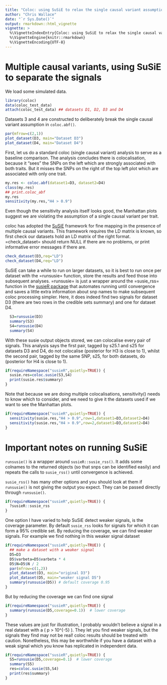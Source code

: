 ```yaml
---
title: "Coloc: using SuSiE to relax the single causal variant assumption"
author: "Chris Wallace"
date: "`r Sys.Date()`"
output: rmarkdown::html_vignette
vignette: >
  %\VignetteIndexEntry{Coloc: using SuSiE to relax the single causal variant assumption}
  %\VignetteEngine{knitr::rmarkdown}
  %\VignetteEncoding{UTF-8}
---
```


# Multiple causal variants, using SuSiE to separate the signals

We load some simulated data.

```r
library(coloc)
data(coloc_test_data)
attach(coloc_test_data) ## datasets D1, D2, D3 and D4
```

Datasets 3 and 4 are constructed to deliberately break the single causal variant assumption in `coloc.abf()`. 

```r
par(mfrow=c(2,1))
plot_dataset(D3, main="Dataset D3")
plot_dataset(D4, main="Dataset D4")
```

First, let us do a standard coloc (single causal variant) analysis to
serve as a baseline comparison.  The analysis concludes there is
colocalisation, because it "sees" the SNPs on the left which are
strongly associated with both traits.  But it misses the SNPs on the
right of the top left plot which are associated with only one trait.

```r
my.res <- coloc.abf(dataset1=D3, dataset2=D4)
class(my.res)
## print.coloc_abf
my.res
sensitivity(my.res,"H4 > 0.9")
```

Even though the sensitivity analysis itself looks good, the Manhattan plots suggest we are violating the assumption of a single causal variant per trait.

coloc has adopted the [SuSiE](https://stephenslab.github.io/susie-paper/index.html) framework for fine mapping in the presence of multiple causal variants.  This framework requires the LD matrix is known, so first check our datasets hold an LD matrix of the right format.  =check_dataset= should return NULL if there are no problems, or print informative error messages if there are.


```r
check_dataset(D3,req="LD")
check_dataset(D4,req="LD")
```

SuSiE can take a while to run on larger datasets, so it is best to run once per dataset with the =runsusie= function, store the results and feed those into subsequent analyses.  =runsusie= is just a wrapper around the =susie_rss= function in the [susieR package](https://stephenslab.github.io/susieR/) that automates running until convergence and saves a little extra information about snp names to make subsequent coloc processing simpler.  Here, it does indeed find two signals for dataset  D3 (there are two rows in the credible sets summary) and one for dataset D4. 

```r
  S3=runsusie(D3)
  summary(S3)
  S4=runsusie(D4)
  summary(S4)
```

With these susie output objects stored, we can colocalise every pair of signals.  This analysis says the first pair, tagged by s25.1 and s25 for datasets D3 and D4, do not colocalise (posterior for H3 is close to 1), whilst the second pair, tagged by the same SNP, s25, for both datasets, do (posterior for H4 is close to 1).
```r
if(requireNamespace("susieR",quietly=TRUE)) {
  susie.res=coloc.susie(S3,S4)
  print(susie.res$summary)
}
```

Note that because we are doing multiple colocalisations, sensitivity() needs to know which to consider, and we need to give it the datasets used if we want to see the Manhattan plots.
```r
if(requireNamespace("susieR",quietly=TRUE)) {
  sensitivity(susie.res,"H4 > 0.9",row=1,dataset1=D3,dataset2=D4)
  sensitivity(susie.res,"H4 > 0.9",row=2,dataset1=D3,dataset2=D4)
}
```

# Important notes on running SuSiE
`runsusie()` is a wrapper around `susieR::susie_rss()`.  It adds some colnames to the returned objects (so that snps can be identified easily) and repeats the calls to `susie_rss()` until convergence is achieved.

`susie_rss()` has many other options and you should look at them if `runsusie()` is not giving the output you expect.  They can be passed directly through `runsusie()`.

``` r
if(requireNamespace("susieR",quietly=TRUE)) {
  ?susieR::susie_rss
}
```

One option I have varied to help SuSiE detect weaker signals, is the coverage parameter.  By default `susie_rss` looks for signals for which it can form a 95% credible set.  By reducing the coverage, we can find weaker signals.  For example we find nothing in this weaker signal dataset

``` r
if(requireNamespace("susieR",quietly=TRUE)) {
  ## make a dataset with a weaker signal
  D5=D3
  D5$varbeta=D5$varbeta * 4
  D5$N=D5$N / 2
  par(mfrow=c(1,2))
  plot_dataset(D3, main="original D3")
  plot_dataset(D5, main="weaker signal D5")
  summary(runsusie(D5)) # default coverage 0.95
}
```

But by reducing the coverage we can find one signal
``` r
if(requireNamespace("susieR",quietly=TRUE)) {
  summary(runsusie(D5,coverage=0.1))  # lower coverage
}
```

<!-- And reducing it further finds the other as well -->
<!-- ``` r -->
<!-- if(requireNamespace("susieR",quietly=TRUE)) { -->
<!--   summary(runsusie(D5,coverage=0.001)) # even lower -->
<!-- } -->
<!-- ``` -->

These values are just for illustration, I probably wouldn't believe a signal in a real dataset with a \( p > 10^{-5} \).  They let you find weaker signals, but the signals they find may not be real! coloc results should be treated with caution.  Nonetheless, this may be worthwhile if you have a dataset with a weak signal which you know has replicated in independent data.

``` r
if(requireNamespace("susieR",quietly=TRUE)) {
  S5=runsusie(D5,coverage=0.1)  # lower coverage
  summary(S5)
  res=coloc.susie(S5,S4)
  print(res$summary)
}
```
